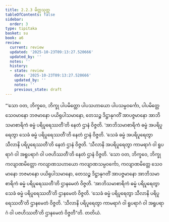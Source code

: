 ```yaml
---
title: 2.2.3 မိတ္တသုတ္တ
tableOfContents: false
sidebar:
  order: 3
type: tipitaka
basket: su
book: a6
review:
  current: review
  updated: '2025-10-23T09:13:27.520666'
  updated_by: ''
  notes: ''
  history:
  - state: review
    date: '2025-10-23T09:13:27.520666'
    updated_by: ''
    notes: ''
    previous_state: draft
---
```



<ReviewStatus review={frontmatter.review} showDetails={true} />

<HypothesisAnnotation frontmatter={frontmatter} />

<DynamicBreadcrumb />

<Division number="67" book="a6" e="ch" v="16" p="368">

<Paragraph number="624" book="a6">
“‘သော ဝတ, ဘိက္ခဝေ, ဘိက္ခု ပါပမိတ္တော ပါပသဟာယော ပါပသမ္ပဝင်္ကော, ပါပမိတ္တေ သေဝမာနော ဘဇမာနော ပယိရုပါသမာနော, တေသဉ္စ ဒိဋ္ဌာနုဂတိံ အာပဇ္ဇမာနော အာဘိသမာစာရိကံ ဓမ္မံ ပရိပူရေဿတီ’တိ နေတံ ဌာနံ ဝိဇ္ဇတိ. ‘အာဘိသမာစာရိကံ ဓမ္မံ အပရိပူရေတွာ သေခံ ဓမ္မံ ပရိပူရေဿတီ’တိ နေတံ ဌာနံ ဝိဇ္ဇတိ. ‘သေခံ ဓမ္မံ အပရိပူရေတွာ သီလာနိ ပရိပူရေဿတီ’တိ နေတံ ဌာနံ ဝိဇ္ဇတိ. ‘သီလာနိ အပရိပူရေတွာ ကာမရာဂံ ဝါ ရူပရာဂံ ဝါ အရူပရာဂံ ဝါ ပဇဟိဿတီ’တိ နေတံ ဌာနံ ဝိဇ္ဇတိ.
</Paragraph>

<Paragraph number="625" book="a6">
‘သော ဝတ, ဘိက္ခဝေ, ဘိက္ခု ကလျာဏမိတ္တော ကလျာဏသဟာယော ကလျာဏသမ္ပဝင်္ကော, ကလျာဏမိတ္တေ သေဝမာနော ဘဇမာနော ပယိရုပါသမာနော, တေသဉ္စ ဒိဋ္ဌာနုဂတိံ အာပဇ္ဇမာနော အာဘိသမာစာရိကံ ဓမ္မံ ပရိပူရေဿတီ’တိ ဌာနမေတံ ဝိဇ္ဇတိ. ‘အာဘိသမာစာရိကံ ဓမ္မံ ပရိပူရေတွာ သေခံ ဓမ္မံ ပရိပူရေဿတီ’တိ ဌာနမေတံ ဝိဇ္ဇတိ. ‘သေခံ ဓမ္မံ ပရိပူရေတွာ သီလာနိ ပရိပူရေဿတီ’တိ ဌာနမေတံ ဝိဇ္ဇတိ. ‘သီလာနိ ပရိပူရေတွာ ကာမရာဂံ ဝါ ရူပရာဂံ ဝါ အရူပရာဂံ ဝါ ပဇဟိဿတီ’တိ ဌာနမေတံ ဝိဇ္ဇတီ”တိ.

</Paragraph>
</Division>

<Paragraph number="626" type="center" book="a6">
တတိယံ.
</Paragraph>